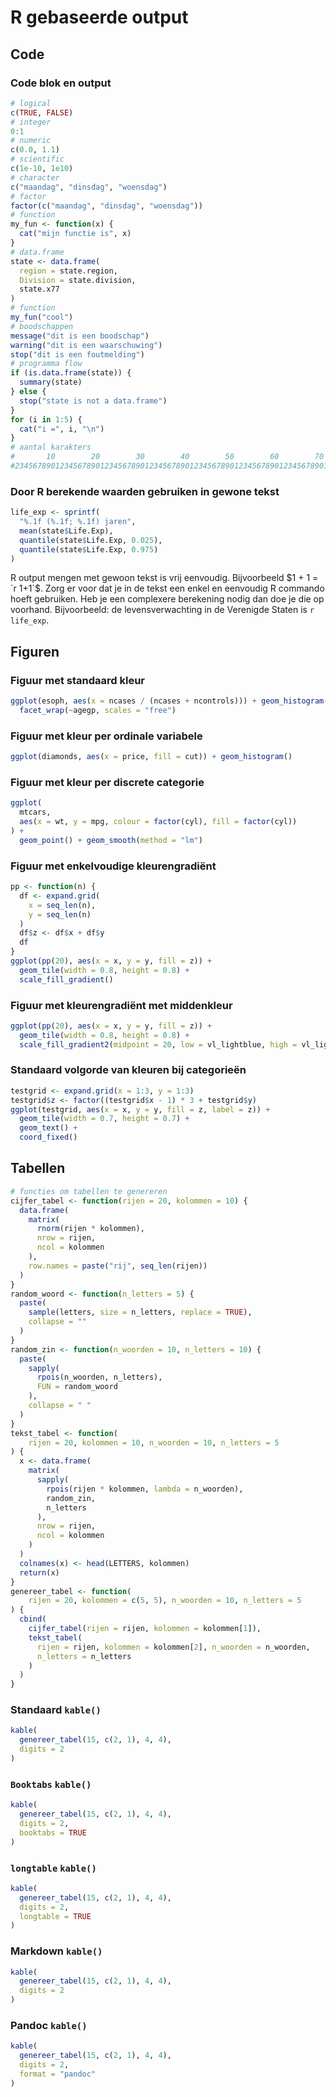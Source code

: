 # R gebaseerde output

## Code

### Code blok en output {.allowframebreaks}

```r
# logical
c(TRUE, FALSE)
# integer
0:1
# numeric
c(0.0, 1.1)
# scientific
c(1e-10, 1e10)
# character
c("maandag", "dinsdag", "woensdag")
# factor
factor(c("maandag", "dinsdag", "woensdag"))
# function
my_fun <- function(x) {
  cat("mijn functie is", x)
}
# data.frame
state <- data.frame(
  region = state.region,
  Division = state.division,
  state.x77
)
# function
my_fun("cool")
# boodschappen
message("dit is een boodschap")
warning("dit is een waarschuwing")
stop("dit is een foutmelding")
# programma flow
if (is.data.frame(state)) {
  summary(state)
} else {
  stop("state is not a data.frame")
}
for (i in 1:5) {
  cat("i =", i, "\n")
}
# aantal karakters
#       10        20        30        40        50        60        70        80        90       100       110       120 # nolint: line_length_linter.
#2345678901234567890123456789012345678901234567890123456789012345678901234567890123456789012345678901234567890123456789012345678901234567890 # nolint: line_length_linter.
```

### Door R berekende waarden gebruiken in gewone tekst

```r
life_exp <- sprintf(
  "%.1f (%.1f; %.1f) jaren",
  mean(state$Life.Exp),
  quantile(state$Life.Exp, 0.025),
  quantile(state$Life.Exp, 0.975)
)
```

R output mengen met gewoon tekst is vrij eenvoudig.
Bijvoorbeeld $1 + 1 = `r 1+1`$.
Zorg er voor dat je in de tekst een enkel en eenvoudig R commando hoeft gebruiken.
Heb je een complexere berekening nodig dan doe je die op voorhand.
Bijvoorbeeld: de levensverwachting in de Verenigde Staten is `r life_exp`.

## Figuren

### Figuur met standaard kleur

```r
ggplot(esoph, aes(x = ncases / (ncases + ncontrols))) + geom_histogram() +
  facet_wrap(~agegp, scales = "free")
```

### Figuur met kleur per ordinale variabele

```r
ggplot(diamonds, aes(x = price, fill = cut)) + geom_histogram()
```

### Figuur met kleur per discrete categorie

```r
ggplot(
  mtcars,
  aes(x = wt, y = mpg, colour = factor(cyl), fill = factor(cyl))
) +
  geom_point() + geom_smooth(method = "lm")
```

### Figuur met enkelvoudige kleurengradiënt

```r
pp <- function(n) {
  df <- expand.grid(
    x = seq_len(n),
    y = seq_len(n)
  )
  df$z <- df$x + df$y
  df
}
ggplot(pp(20), aes(x = x, y = y, fill = z)) +
  geom_tile(width = 0.8, height = 0.8) +
  scale_fill_gradient()
```

### Figuur met kleurengradiënt met middenkleur

```r
ggplot(pp(20), aes(x = x, y = y, fill = z)) +
  geom_tile(width = 0.8, height = 0.8) +
  scale_fill_gradient2(midpoint = 20, low = vl_lightblue, high = vl_lightred)
```

### Standaard volgorde van kleuren bij categorieën

```r
testgrid <- expand.grid(x = 1:3, y = 1:3)
testgrid$z <- factor((testgrid$x - 1) * 3 + testgrid$y)
ggplot(testgrid, aes(x = x, y = y, fill = z, label = z)) +
  geom_tile(width = 0.7, height = 0.7) +
  geom_text() +
  coord_fixed()
```

## Tabellen

```r
# functies om tabellen te genereren
cijfer_tabel <- function(rijen = 20, kolommen = 10) {
  data.frame(
    matrix(
      rnorm(rijen * kolommen),
      nrow = rijen,
      ncol = kolommen
    ),
    row.names = paste("rij", seq_len(rijen))
  )
}
random_woord <- function(n_letters = 5) {
  paste(
    sample(letters, size = n_letters, replace = TRUE),
    collapse = ""
  )
}
random_zin <- function(n_woorden = 10, n_letters = 10) {
  paste(
    sapply(
      rpois(n_woorden, n_letters),
      FUN = random_woord
    ),
    collapse = " "
  )
}
tekst_tabel <- function(
    rijen = 20, kolommen = 10, n_woorden = 10, n_letters = 5
) {
  x <- data.frame(
    matrix(
      sapply(
        rpois(rijen * kolommen, lambda = n_woorden),
        random_zin,
        n_letters
      ),
      nrow = rijen,
      ncol = kolommen
    )
  )
  colnames(x) <- head(LETTERS, kolommen)
  return(x)
}
genereer_tabel <- function(
    rijen = 20, kolommen = c(5, 5), n_woorden = 10, n_letters = 5
) {
  cbind(
    cijfer_tabel(rijen = rijen, kolommen = kolommen[1]),
    tekst_tabel(
      rijen = rijen, kolommen = kolommen[2], n_woorden = n_woorden,
      n_letters = n_letters
    )
  )
}
```

### Standaard `kable()`

```r
kable(
  genereer_tabel(15, c(2, 1), 4, 4),
  digits = 2
)
```

### `Booktabs` `kable()`

```r
kable(
  genereer_tabel(15, c(2, 1), 4, 4),
  digits = 2,
  booktabs = TRUE
)
```

### `longtable` `kable()`

```r
kable(
  genereer_tabel(15, c(2, 1), 4, 4),
  digits = 2,
  longtable = TRUE
)
```

### Markdown `kable()`

```r
kable(
  genereer_tabel(15, c(2, 1), 4, 4),
  digits = 2
)
```

### Pandoc `kable()`

```r
kable(
  genereer_tabel(15, c(2, 1), 4, 4),
  digits = 2,
  format = "pandoc"
)
```
